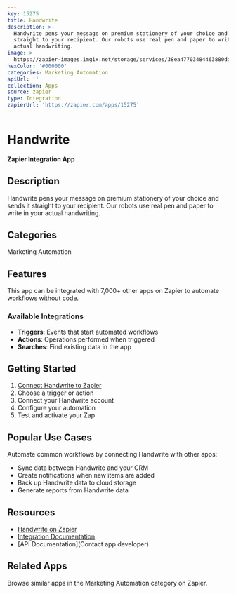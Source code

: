 ```yaml
---
key: 15275
title: Handwrite
description: >-
  Handwrite pens your message on premium stationery of your choice and sends it
  straight to your recipient. Our robots use real pen and paper to write in your
  actual handwriting.
image: >-
  https://zapier-images.imgix.net/storage/services/38ea47703484463880dd5a8bbc716e58.png?auto=format%2Ccompress&ixlib=python-3.0.0&q=50
hexColor: '#000000'
categories: Marketing Automation
apiUrl: ''
collection: Apps
source: zapier
type: Integration
zapierUrl: 'https://zapier.com/apps/15275'
---
```

# Handwrite

**Zapier Integration App**

## Description

Handwrite pens your message on premium stationery of your choice and sends it straight to your recipient. Our robots use real pen and paper to write in your actual handwriting.

## Categories

Marketing Automation

## Features

This app can be integrated with 7,000+ other apps on Zapier to automate workflows without code.

### Available Integrations

- **Triggers**: Events that start automated workflows
- **Actions**: Operations performed when triggered
- **Searches**: Find existing data in the app

## Getting Started

1. [Connect Handwrite to Zapier](https://zapier.com/apps/15275)
2. Choose a trigger or action
3. Connect your Handwrite account
4. Configure your automation
5. Test and activate your Zap

## Popular Use Cases

Automate common workflows by connecting Handwrite with other apps:

- Sync data between Handwrite and your CRM
- Create notifications when new items are added
- Back up Handwrite data to cloud storage
- Generate reports from Handwrite data

## Resources

- [Handwrite on Zapier](https://zapier.com/apps/15275)
- [Integration Documentation](https://zapier.com/apps/15275/integrations)
- [API Documentation](Contact app developer)

## Related Apps

Browse similar apps in the Marketing Automation category on Zapier.
